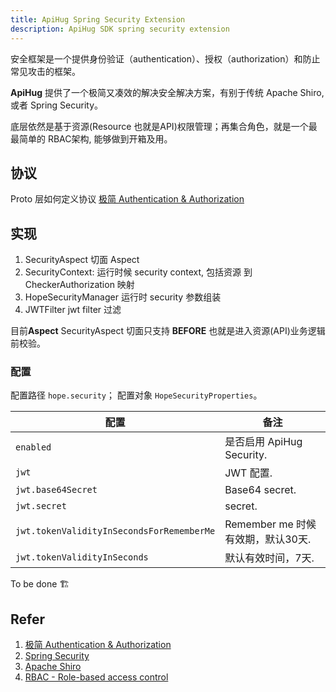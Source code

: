 ```yaml
---
title: ApiHug Spring Security Extension
description: ApiHug SDK spring security extension
---
```



安全框架是一个提供身份验证（authentication）、授权（authorization）和防止常见攻击的框架。

**ApiHug** 提供了一个极简又凑效的解决安全解决方案，有别于传统 Apache Shiro, 或者 Spring Security。

底层依然是基于资源(Resource 也就是API)权限管理；再集合角色，就是一个最最简单的 RBAC架构, 能够做到开箱及用。

## 协议

Proto 层如何定义协议 [极简 Authentication & Authorization](/zhCN-docs/framework/widget/authority)

## 实现

1. SecurityAspect  切面 Aspect
2. SecurityContext: 运行时候 security context, 包括资源 到 CheckerAuthorization 映射
3. HopeSecurityManager 运行时 security 参数组装
4. JWTFilter jwt filter 过滤

目前**Aspect** SecurityAspect 切面只支持 **BEFORE** 也就是进入资源(API)业务逻辑前校验。

### 配置

配置路径 `hope.security`； 配置对象 `HopeSecurityProperties`。

| 配置                                        | 备注                       |
|-------------------------------------------|--------------------------|
| `enabled`                                 | 是否启用 ApiHug Security.    |
| `jwt`                                     | JWT 配置.                  |
| `jwt.base64Secret`                        | Base64 secret.           |
| `jwt.secret`                              | secret.                  |
| `jwt.tokenValidityInSecondsForRememberMe` | Remember me 时候有效期，默认30天. |
| `jwt.tokenValidityInSeconds`              | 默认有效时间，7天.               |


<TipInfo>To be done 🏗️</TipInfo>

## Refer

1. [极简 Authentication & Authorization](/zhCN-docs/framework/widget/authority)
2. [Spring Security](https://docs.spring.io/spring-security/reference/index.html)
3. [Apache Shiro](https://shiro.apache.org/)
4. [RBAC - Role-based access control](https://en.wikipedia.org/wiki/Role-based_access_control)
